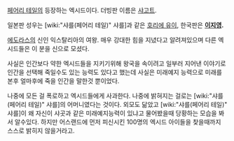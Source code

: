 [[페어리 테일]]의 등장하는 엑시드이다. 더빙판 이름은 [[샤고트]].

일본판 성우는 [wiki:"샤를(페어리 테일)" 샤를]과 같은 [[호리에 유이]], 한국판은 '''[[이지영(성우)|이지영]].'''

[[에도라스]]의 신인 익스탈리아의 여왕. 매우 강대한 힘을 지녔다고 알려져있으며 다른 엑시드들은 이 분을 신으로 모셨다.

사실은 인간보다 약한 엑시드들을 지키기위해 왕국을 속이려고 일부러 지어낸 이야기로 인간을 선택해 죽일수도 있는 능력도 있다고 했는데 사실은 미래예지 능력으로 미래를 본후 얼마후에 죽을 인간을 말한것 뿐이었다.

나중에 모든 걸 폭로하고 엑시드들에게 사과한다. 
나중에 밝혀지는 걸로는 [wiki:"샤를(페어리 테일)" 샤를]의 어머니였다는 것이다. 외모도 닮았고 [wiki:"샤를(페어리 테일)" 샤를]이 왜 자신이 샤곳과 같은 미래예지능력이 있냐고 물어봤을때 당황하는 모습을 봐서 알수있다. 하지만 어스랜드에 먼저 피신시킨 100명의 엑시드 아이들을 찾을때까지 스스로 밝히지 않을거라고.

